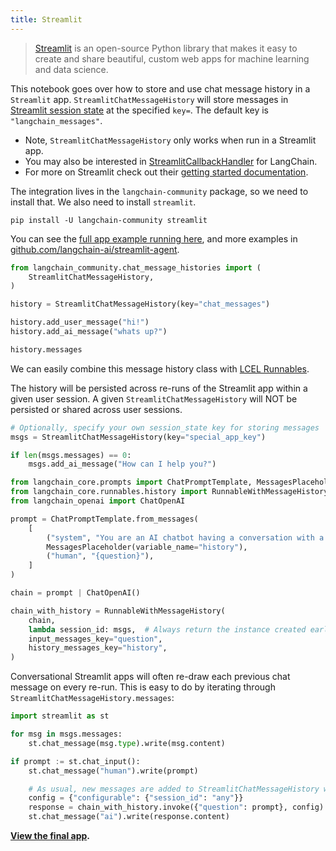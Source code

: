 ```yaml
---
title: Streamlit
---
```


>[Streamlit](https://docs.streamlit.io/) is an open-source Python library that makes it easy to create and share beautiful,
custom web apps for machine learning and data science.

This notebook goes over how to store and use chat message history in a `Streamlit` app. `StreamlitChatMessageHistory` will store messages in
[Streamlit session state](https://docs.streamlit.io/library/api-reference/session-state)
at the specified `key=`. The default key is `"langchain_messages"`.

- Note, `StreamlitChatMessageHistory` only works when run in a Streamlit app.
- You may also be interested in [StreamlitCallbackHandler](/oss/python/integrations/callbacks/streamlit) for LangChain.
- For more on Streamlit check out their
[getting started documentation](https://docs.streamlit.io/library/get-started).

The integration lives in the `langchain-community` package, so we need to install that. We also need to install `streamlit`.

```
pip install -U langchain-community streamlit
```

You can see the [full app example running here](https://langchain-st-memory.streamlit.app/), and more examples in
[github.com/langchain-ai/streamlit-agent](https://github.com/langchain-ai/streamlit-agent).


```python
from langchain_community.chat_message_histories import (
    StreamlitChatMessageHistory,
)

history = StreamlitChatMessageHistory(key="chat_messages")

history.add_user_message("hi!")
history.add_ai_message("whats up?")
```


```python
history.messages
```

We can easily combine this message history class with [LCEL Runnables](/oss/python/how-to/message_history).

The history will be persisted across re-runs of the Streamlit app within a given user session. A given `StreamlitChatMessageHistory` will NOT be persisted or shared across user sessions.


```python
# Optionally, specify your own session_state key for storing messages
msgs = StreamlitChatMessageHistory(key="special_app_key")

if len(msgs.messages) == 0:
    msgs.add_ai_message("How can I help you?")
```


```python
from langchain_core.prompts import ChatPromptTemplate, MessagesPlaceholder
from langchain_core.runnables.history import RunnableWithMessageHistory
from langchain_openai import ChatOpenAI

prompt = ChatPromptTemplate.from_messages(
    [
        ("system", "You are an AI chatbot having a conversation with a human."),
        MessagesPlaceholder(variable_name="history"),
        ("human", "{question}"),
    ]
)

chain = prompt | ChatOpenAI()
```


```python
chain_with_history = RunnableWithMessageHistory(
    chain,
    lambda session_id: msgs,  # Always return the instance created earlier
    input_messages_key="question",
    history_messages_key="history",
)
```

Conversational Streamlit apps will often re-draw each previous chat message on every re-run. This is easy to do by iterating through `StreamlitChatMessageHistory.messages`:


```python
import streamlit as st

for msg in msgs.messages:
    st.chat_message(msg.type).write(msg.content)

if prompt := st.chat_input():
    st.chat_message("human").write(prompt)

    # As usual, new messages are added to StreamlitChatMessageHistory when the Chain is called.
    config = {"configurable": {"session_id": "any"}}
    response = chain_with_history.invoke({"question": prompt}, config)
    st.chat_message("ai").write(response.content)
```

**[View the final app](https://langchain-st-memory.streamlit.app/).**
